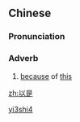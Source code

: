 ==Chinese==
{{zh-forms}}

===Pronunciation===
{{zh-pron
|m=yǐshì
|cat=adv
}}

===Adverb===
{{zh-adv}}

# {{lb|zh|literary}} [[because]] of [[this]]

[[Category:Mandarin literary terms|yi3shi4]]

[[zh:以是]]